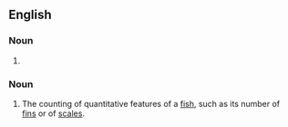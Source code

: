 ==English==

===Noun===
{{head|en|noun plural form}}

# {{plural of|meristic|lang=en}}

===Noun===
{{wikipedia}}
{{en-noun|-}}

# {{lb|en|ichthyology}} The counting of quantitative features of a [[fish]], such as its number of [[fin]]s or of [[scale]]s.